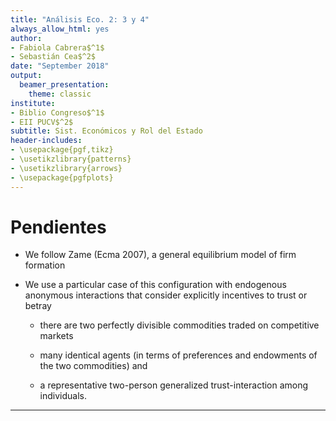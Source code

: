 ```yaml
---
title: "Análisis Eco. 2: 3 y 4"
always_allow_html: yes
author:
- Fabiola Cabrera$^1$
- Sebastián Cea$^2$
date: "September 2018"
output:
  beamer_presentation:
    theme: classic
institute:
- Biblio Congreso$^1$
- EII PUCV$^2$
subtitle: Sist. Económicos y Rol del Estado
header-includes:
- \usepackage{pgf,tikz}
- \usetikzlibrary{patterns}
- \usetikzlibrary{arrows}
- \usepackage{pgfplots}
---
```



# Pendientes 

-   We follow Zame (Ecma 2007), a general equilibrium model of firm
    formation

-   We use a particular case of this configuration with endogenous
    anonymous interactions that consider explicitly incentives to trust
    or betray

    -   there are two perfectly divisible commodities traded on
        competitive markets

    -   many identical agents (in terms of preferences and endowments of
        the two commodities) and

    -   a representative two-person generalized trust-interaction among
        individuals.

----


